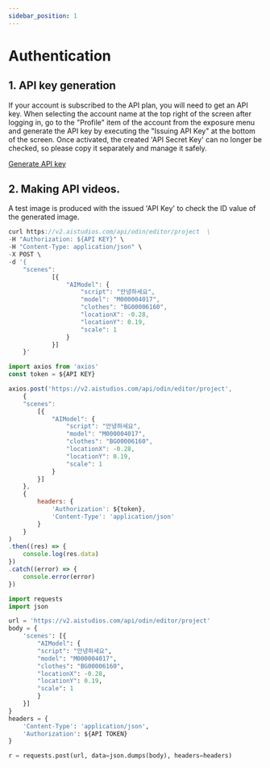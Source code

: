 ```yaml
---
sidebar_position: 1
---
```


# Authentication



## 1. API key generation

If your account is subscribed to the API plan, you will need to get an API key. When selecting the account name at the top right of the screen after logging in, go to the "Profile" item of the account from the exposure menu and generate the API key by executing the "Issuing API Key" at the bottom of the screen. Once activated, the created 'API Secret Key' can no longer be checked, so please copy it separately and manage it safely.

[Generate API key](https://www.aistudios.com/pricing)



## 2. Making API videos.

A test image is produced with the issued 'API Key' to check the ID value of the generated image.


<Tabs>
<TabItem value="curl" label="cURL">

```js
curl https://v2.aistudios.com/api/odin/editor/project  \
-H "Authorization: ${API KEY}" \
-H "Content-Type: application/json" \
-X POST \
-d '{
    "scenes":
            [{
                "AIModel": {
                    "script": "안녕하세요",
                    "model": "M000004017",
                    "clothes": "BG00006160",
                    "locationX": -0.28,
                    "locationY": 0.19,
                    "scale": 1
                }
            }]
    }'
```

</TabItem>
<TabItem value="js" label="Node.js">

```js
import axios from 'axios' 
const token = ${API KEY}

axios.post('https://v2.aistudios.com/api/odin/editor/project', 
    {
    "scenes":
        [{
            "AIModel": {
                "script": "안녕하세요",
                "model": "M000004017",
                "clothes": "BG00006160",
                "locationX": -0.28,
                "locationY": 0.19,
                "scale": 1
            }
        }]
    }, 
    {
        headers: {
            'Authorization': ${token},
            'Content-Type': 'application/json'
        }
    }
)
.then((res) => {
    console.log(res.data)
})
.catch((error) => {
    console.error(error)
})
```

</TabItem>
<TabItem value="py" label="Python">

```py
import requests
import json

url = 'https://v2.aistudios.com/api/odin/editor/project'
body = {
    'scenes': [{
        "AIModel": {
        "script": "안녕하세요",
        "model": "M000004017",
        "clothes": "BG00006160",
        "locationX": -0.28,
        "locationY": 0.19,
        "scale": 1
        }
    }]
}
headers = {
    'Content-Type': 'application/json',
    'Authorization': ${API TOKEN}
}

r = requests.post(url, data=json.dumps(body), headers=headers)
```

</TabItem>
</Tabs>